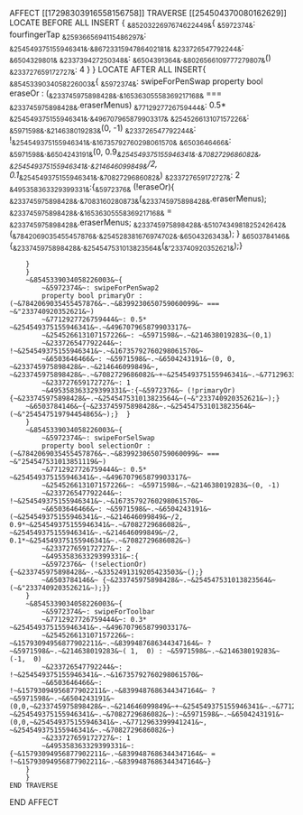 AFFECT [[17298303916558156758]]
	TRAVERSE [[254504370080162629]]
		LOCATE BEFORE ALL
		INSERT {
			~&8520322697674622449&~{
			~&5972374&~: fourfingerTap
			~&2593665694115486297&~: ~&254549375155946341&~.~&8672331594786402181&~
			~&233726547792244&~: ~&6504329801&~
			~&233739427250348&~: ~&6504391364&~.~&8026566109777279807&~()
			~&233727659172727&~: 4
			}
		}
		LOCATE AFTER ALL
		INSERT{
		~&8545339034058226003&~{
			~&5972374&~: swipeForPenSwap
			property bool eraseOr : (~&233745975898428&~.~&16536305558369217168&~ === ~&233745975898428&~.eraserMenus)
			~&7712927726759444&~: 0.5* ~&254549375155946341&~.~&496707965879903317&~
			~&254526613107157226&~: ~&5971598&~.~&214638019283&~(0, -1) 
			~&233726547792244&~: !~&254549375155946341&~.~&16735792760298061570&~
			~&6503646466&~: ~&5971598&~.~&6504243191&~(0, 0.9*~&254549375155946341&~.~&7082729686082&~, ~&254549375155946341&~.~&214646099849&~/2, 0.1*~&254549375155946341&~.~&7082729686082&~)
			~&233727659172727&~: 2
			~&495358363329399331&~:{~&5972376&~ (!eraseOr){
									~&233745975898428&~.~&7083160280873&~(~&233745975898428&~.eraserMenus); 
									~&233745975898428&~.~&16536305558369217168&~ = ~&233745975898428&~.eraserMenus;
									~&233745975898428&~.~&5107434981825242642&~(~&7842069035455457876&~.~&254528381676974702&~.~&6504326343&~);
									}
									~&6503784146&~{~&233745975898428&~.~&254547531013823564&~(~&"233740920352621&~);}
            
        }
		}
		~&8545339034058226003&~{
			~&5972374&~: swipeForPenSwap2
			property bool primaryOr : (~&7842069035455457876&~.~&8399230650759060099&~ === ~&"233740920352621&~)
			~&7712927726759444&~: 0.5* ~&254549375155946341&~.~&496707965879903317&~
			~&254526613107157226&~: ~&5971598&~.~&214638019283&~(0,1)
			~&233726547792244&~: !~&254549375155946341&~.~&16735792760298061570&~
			~&6503646466&~: ~&5971598&~.~&6504243191&~(0, 0, ~&233745975898428&~.~&214646099849&~, ~&233745975898428&~.~&7082729686082&~+~&254549375155946341&~.~&7712963399941241&~)
			~&233727659172727&~: 1
			~&495358363329399331&~:{~&5972376&~ (!primaryOr){~&233745975898428&~.~&254547531013823564&~(~&"233740920352621&~);}
		~&6503784146&~{~&233745975898428&~.~&254547531013823564&~(~&"254547519794454865&~);}  }
		}
		~&8545339034058226003&~{
			~&5972374&~: swipeForSelSwap
			property bool selectionOr : (~&7842069035455457876&~.~&8399230650759060099&~ === ~&"254547531013851119&~)
			~&7712927726759444&~: 0.5* ~&254549375155946341&~.~&496707965879903317&~
			~&254526613107157226&~: ~&5971598&~.~&214638019283&~(0, -1) 
			~&233726547792244&~: !~&254549375155946341&~.~&16735792760298061570&~
			~&6503646466&~: ~&5971598&~.~&6504243191&~(~&254549375155946341&~.~&214646099849&~/2, 0.9*~&254549375155946341&~.~&7082729686082&~, ~&254549375155946341&~.~&214646099849&~/2, 0.1*~&254549375155946341&~.~&7082729686082&~)
			~&233727659172727&~: 2
			~&495358363329399331&~:{
			~&5972376&~ (!selectionOr){~&233745975898428&~.~&3352491319205423503&~();}
			~&6503784146&~ {~&233745975898428&~.~&254547531013823564&~(~&"233740920352621&~);}}
		}
		~&8545339034058226003&~{
			~&5972374&~: swipeForToolbar
			~&7712927726759444&~: 0.3* ~&254549375155946341&~.~&496707965879903317&~
			~&254526613107157226&~: ~&15793094956877902211&~.~&8399487686344347164&~ ? ~&5971598&~.~&214638019283&~( 1,  0) : ~&5971598&~.~&214638019283&~(-1,  0)
			~&233726547792244&~: !~&254549375155946341&~.~&16735792760298061570&~
			~&6503646466&~: !~&15793094956877902211&~.~&8399487686344347164&~ ? ~&5971598&~.~&6504243191&~(0,0,~&233745975898428&~.~&214646099849&~+~&254549375155946341&~.~&7712963399941241&~, ~&254549375155946341&~.~&7082729686082&~):~&5971598&~.~&6504243191&~(0,0,~&254549375155946341&~.~&7712963399941241&~, ~&254549375155946341&~.~&7082729686082&~) 
			~&233727659172727&~: 1
			~&495358363329399331&~:{~&15793094956877902211&~.~&8399487686344347164&~ = !~&15793094956877902211&~.~&8399487686344347164&~}
		}
		}
	END TRAVERSE
END AFFECT

